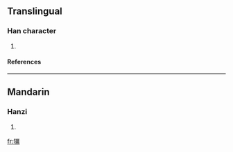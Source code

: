 ==Translingual==
===Han character===
{{Han char|rn=93|rad=牛|as=15|sn=19|four=2152<sub>7</sub>|canj=竹手一廿月 (HQMTB)}}
# {{defn|Han|sort=牛15}}
====References====
{{Han ref|kx=0704.370|dkj=20195|dj=1117.220|hdz=31821.040|uh=72A1|ud=29345|bh=F272|bd=62066}}

----
==Mandarin==
===Hanzi===
{{cmn-hanzi|pin=[[lì]] ([[li4]])|wg=li<sup>4</sup>}}
# {{defn|Mandarin}}

[[fr:犡]]